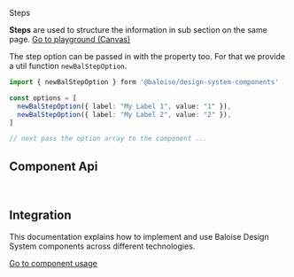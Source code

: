 
<bal-doc-banner id="story--components-navigation-steps--basic" >Steps</bal-doc-banner>

<bal-doc-lead>
  <b>Steps</b> are used to structure the information in sub section on the same page.
</bal-doc-lead>

<Canvas withSource="open">
  <Story id="components-navigation-steps--basic" />
</Canvas>

<bal-doc-app>
  <bal-button-group class="mb-large" position="center">
    <a class="button is-primary" href="?path=/story/components-navigation-steps--basic">
      Go to playground (Canvas)
    </a>
    <bal-doc-code-sandbox
      framework="angular"
      template={Basic.parameters.docs.source.code}
    ></bal-doc-code-sandbox>
    <bal-doc-code-sandbox
      framework="html"
      template={Basic.parameters.docs.source.code}
      modules="steps"
    ></bal-doc-code-sandbox>
  </bal-button-group>
</bal-doc-app>

The step option can be passed in with the property too. For that we provide a util
function `newBalStepOption`.

```typescript
import { newBalStepOption } form '@baloise/design-system-components'

const options = [
  newBalStepOption({ label: "My Label 1", value: "1" }),
  newBalStepOption({ label: "My Label 2", value: "2" }),
]

// next pass the option array to the component ...
```

## Component Api


<Description markdown={readme} />
<Description markdown={stepItem} />

<br />

## Integration

This documentation explains how to implement and use Baloise Design System components across different technologies.

<a class="button is-primary" href="?path=/docs/development-components--page">
  Go to component usage
</a>


<Description markdown={testing} />

<bal-doc-github link="/components/bal-steps/stories/bal-steps.docs.mdx"></bal-doc-github>
